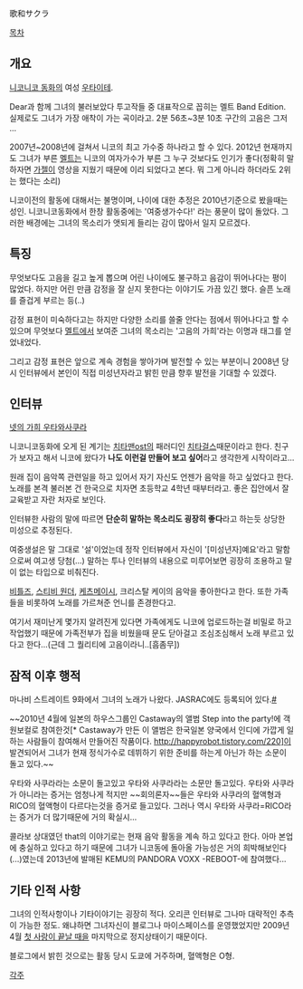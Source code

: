 歌和サクラ

[[목차]]
== 개요 ==

[[니코니코 동화]]의 여성 [[우타이테]].

{{{#!html
<embed src="http://www.youtube.com/v/X985EU2Wj5E&amp;hl=ko_KR&amp;fs=1" type="application/x-shockwave-flash" allowscriptaccess="always" allowfullscreen="true" width="532" height="485">
}}}
Dear과 함께 그녀의 불러보았다 투고작들 중 대표작으로 꼽히는 멜트 Band Edition. 
실제로도 그녀가 가장 애착이 가는 곡이라고.
2분 56초~3분 10초 구간의 고음은 그저 ... 

2007년~2008년에 걸쳐서 니코의 최고 가수중 하나라고 할 수 있다. 2012년 현재까지도 그녀가 부른 [[멜트]]는 니코의 여자가수가 부른 그 누구 것보다도 인기가 좋다(정확히 말하자면 [[가젤]]이 영상을 지웠기 때문에 이리 되었다고 본다. 뭐 그게 아니라 하더라도 2위는 했다는 소리)

니코이전의 활동에 대해서는 불명이며, 나이에 대한 추정은 2010년기준으로 봤을때는 성인. 니코니코동화에서 한창 활동중에는 '여중생가수다!' 라는 풍문이 많이 돌았다. 그러한 배경에는 그녀의 목소리가 앳되게 들리는 감이 많아서 일지 모르겠다.


== 특징 ==
무엇보다도 고음을 길고 높게 뽑으며 어린 나이에도 불구하고 음감이 뛰어나다는 평이 많었다. 하지만 어린 만큼 감정을 잘 싣지 못한다는 이야기도 가끔 있긴 했다. 슬픈 노래를 즐겁게 부르는 등(..)

감정 표현이 미숙하다고는 하지만 다양한 소리를 쓸줄 안다는 점에서 뛰어나다고 할 수 있으며 무엇보다 [[멜트]]에서 보여준 그녀의 목소리는 '고음의 가희'라는 이명과 태그를 얻었내었다. 

그리고 감정 표현은 앞으로 계속 경험을 쌓아가며 발전할 수 있는 부분이니 2008년 당시 인터뷰에서 본인이 직접 미성년자라고 밝힌 만큼 향후 발전을 기대할 수 있겠다.


== 인터뷰 ==
[http://rn.oricon.co.jp/special/20080624_03.html 넷의 가희 우타와사쿠라]

니코니코동화에 오게 된 계기는 [[치타맨]]ost의 패러디인 [http://www.youtube.com/watch?v=T28wPqewdRQ 치타걸스]때문이라고 한다. 친구가 보자고 해서 니코에 왔다가 '''나도 이런걸 만들어 보고 싶어'''라고 생각한게 시작이라고...

원래 집이 음악쪽 관련일을 하고 있어서 자기 자신도 언젠가 음악을 하고 싶었다고 한다. 노래를 본격 불러본 건 한국으로 치자면 초등학교 4학년 때부터라고.
좋은 집안에서 잘 교육받고 자란 처자로 보인다.

인터뷰한 사람의 말에 따르면 '''단순히 말하는 목소리도 굉장히 좋다'''라고 하는듯 상당한 미성으로 추정된다. 

여중생설은 말 그대로 '설'이었는데 정작 인터뷰에서 자신이 '[미성년자]예요'라고 말함으로써 여고생 당첨(...) 말하는 투나 인터뷰의 내용으로 미루어보면 굉장히 조용하고 말이 없는 타입으로 비춰진다.

[[비틀즈]], [[스티비 원더]], [[케츠메이시]], 크리스탈 케이의 음악을 좋아한다고 한다.
또한 가족들을 비롯하여 노래를 가르쳐준 언니를 존경한다고.

여기서 재미난게 몇가지 알려진게 있다면 가족에게도 니코에 업로드하는걸 비밀로 하고 작업했기 때문에 가족전부가 집을 비웠을때 문도 닫아걸고 조심조심해서 노래 부르고 있다고 한다...(근데 그 퀄리티에 고음이라니..[흠좀무])

== 잠적 이후 행적 ==
마나비 스트레이트 9화에서 그녀의 노래가 나왔다.
JASRAC에도 등록되어 있다.[http://www2.jasrac.or.jp/eJwid/main.jsp?trxID=F20101&WORKS_CD=14215900&subSessionID=001&subSession=start #]

~~2010년 4월에 일본의 하우스그룹인 Castaway의 앨범 Step into the party!에 객원보컬로 참여한것[* Castaway가 만든 이 앨범은 한국일본 양국에서 인디에 가깝게 일하는 사람들이 참여해서 만들어진 작품이다. http://happyrobot.tistory.com/220]이 발견되어서 그녀가 현재 정식가수로 데뷔하기 위한 준비를 하는게 아닌가 하는 소문이 돌고 있다.~~

우타와 사쿠라라는 소문이 돌고있고 우타와 사쿠라라는 소문만 돌고있다. 
우타와 사쿠라가 아니라는 증거는 엄청나게 적지만 ~~회의론자~~들은 우타와 사쿠라의 혈액형과 RICO의 혈액형이 다르다는것을 증거로 들고있다. 
그러나 역시 우타와 사쿠라=RICO라는 증거가 더 많기때문에 거의 확실시...
{{{#!html
<embed src="http://www.youtube.com/v/2uHdFXN_I4g&amp;hl=ko_KR&amp;fs=1" type="application/x-shockwave-flash" allowscriptaccess="always" allowfullscreen="true" width="532" height="485"></embed>
}}}

콜라보 상대였던 that의 이야기로는 현재 음악 활동을 계속 하고 있다고 한다. 아마 본업에 충실하고 있다고 하기 때문에 그녀가 니코동에 돌아올 가능성은 거의 희박해보인다(...)였는데 2013년에 발매된 KEMU의 PANDORA VOXX -REBOOT-에 참여했다...


== 기타 인적 사항 ==
그녀의 인적사항이나 기타이야기는 굉장히 적다. 오리콘 인터뷰로 그나마 대략적인 추측이 가능한 정도. 왜냐하면 그녀자신이 블로그나 마이스페이스를 운영했었지만 2009년 4월 [[첫 사랑이 끝날 때]]을 마지막으로 정지상태이기 때문이다.

블로그에서 밝힌 것으로는 활동 당시 도쿄에 거주하며, 혈액형은 O형.


[[각주]]
